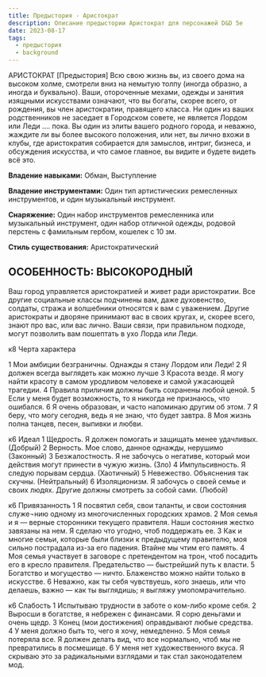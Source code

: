 ```yaml
---
title: Предыстория - Аристократ
description: Описание предыстории Аристократ для персонажей D&D 5e
date: 2023-08-17
tags:
  - предыстория
  - background
---
```


АРИСТОКРАТ [Предыстория]
Всю свою жизнь вы, из своего дома на высоком холме, смотрели вниз на немытую толпу (иногда образно, а иногда и буквально). Ваши, отороченные мехами, одежды и занятия изящными искусствами означают, что вы богаты, скорее всего, от рождения, вы член аристократии, правящего класса. Ни один из ваших родственников не заседает в Городском совете, не является Лордом или Леди …. пока. Вы один из элиты вашего родного города, и неважно, жаждите ли вы более высокого положения, или нет, вы лично вхожи в клубы, где аристократия собирается для замыслов, интриг, бизнеса, и обсуждения искусства, и что самое главное, вы видите и будете видеть всё это.

**Владение навыками:** Обман, Выступление

**Владение инструментами:** Один тип артистических ремесленных инструментов, и один музыкальный инструмент.

**Снаряжение:** Один набор инструментов ремесленника или музыкальный инструмент, один набор отличной одежды, родовой перстень с фамильным гербом, кошелек с 10 зм.

**Стиль существования:** Аристократический

## ОСОБЕННОСТЬ: ВЫСОКОРОДНЫЙ

Ваш город управляется аристократией и живет ради аристократии. Все другие социальные классы подчинены вам, даже духовенство, солдаты, стража и волшебники относятся к вам с уважением. Другие аристократы и дворяне принимают вас в своих кругах, и, скорее всего, знают про вас, или вас лично. Ваши связи, при правильном подходе, могут позволить вам пошептать в ухо Лорда или Леди.

к8 Черта характера

1	Мои амбиции безграничны. Однажды я стану Лордом или Леди!
2	Я должен всегда выглядеть как можно лучше
3	Красота везде. Я могу найти красоту в самом уродливом человеке и самой ужасающей трагедии.
4	Правила приличия должны быть сохранены любой ценой.
5	Если у меня будет возможность, то я никогда не признаюсь, что ошибался.
6	Я очень образован, и часто напоминаю другим об этом.
7	Я беру, что могу сегодня, ведь я не знаю, что будет завтра.
8	Моя жизнь полна танцев, песен, выпивки и любви.

к6 Идеал
1	Щедрость. Я должен помогать и защищать менее удачливых. (Добрый)
2	Верность. Мое слово, данное однажды, нерушимо (Законный)
3	Безжалостность. Я не забочусь о негативе, который мои действия могут принести в чужую жизнь. (Зло)
4	Импульсивность. Я следую порывам сердца. (Хаотичный)
5	Невежество. Объяснения так скучны. (Нейтральный)
6	Изоляционизм. Я забочусь о своей семье и своих людях. Другие должны смотреть за собой сами. (Любой)

к6 Привязанность
1	Я посвятил себя, свои таланты, и свои состояния служе¬нию одному из многочисленных городских храмов.
2	Моя семья и я — верные сторонники текущего правителя. Наши состояния жестко завязаны на нем. Я сделаю что угодно, чтоб поддержать ее.
3	Как и многие семьи, которые были близки к предыдущему правителю, моя сильно пострадала из-за его падения. Втайне мы чтим его память.
4	Моя семья участвует в заговоре с претендентом на трон, чтоб посадить его в кресло правителя. Предательство — быстрейший путь к власти.
5	Богатство и могущество — ничто. Блаженство можно найти только в искусстве.
6	Неважно, как ты себя чувствуешь, кого знаешь, или что делаешь, важно — как ты выглядишь; я выгляжу умопомрачительно.

к6 Слабость
1	Испытываю трудности в заботе о ком-либо кроме себя.
2	Выросши в богатстве, я небрежен с финансами. Я сорю деньгами и очень щедр.
3	Конец (мои достижения) оправдывают любые средства.
4	У меня должно быть то, чего я хочу, немедленно.
5	Моя семья потеряла все. Я должен делать вид, что все нормально, чтоб мы не превратились в посмешище.
6	У меня нет художественного вкуса. Я скрываю это за радикальными взглядами и так стал законодателем мод.
